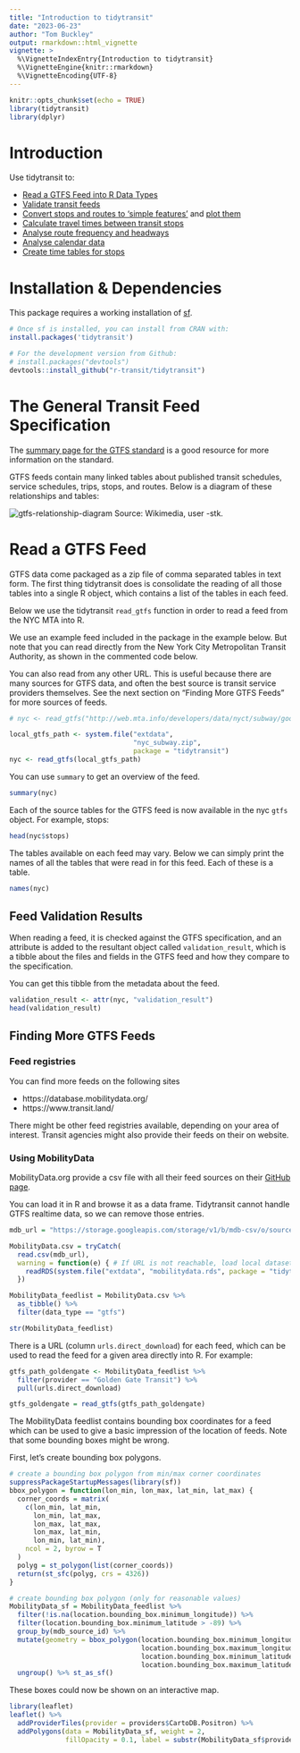 ```yaml
---
title: "Introduction to tidytransit"
date: "2023-06-23"
author: "Tom Buckley"
output: rmarkdown::html_vignette
vignette: >
  %\VignetteIndexEntry{Introduction to tidytransit}
  %\VignetteEngine{knitr::rmarkdown}
  %\VignetteEncoding{UTF-8}
---
```


```r
knitr::opts_chunk$set(echo = TRUE)
library(tidytransit)
library(dplyr)
```
<!-- [![CRAN -->
<!-- status](https://www.r-pkg.org/badges/version/tidytransit?)](https://cran.r-project.org/package=tidytransit) -->

# Introduction

Use tidytransit to:

- [Read a GTFS Feed into R Data Types](https://r-transit.github.io/tidytransit/articles/introduction.html#read-a-gtfs-feed)
- [Validate transit feeds](https://r-transit.github.io/tidytransit/articles/introduction.html#feed-validation-results)
- [Convert stops and routes to 'simple features'](https://r-transit.github.io/tidytransit/reference/gtfs_as_sf.html) and [plot them](https://r-transit.github.io/tidytransit/reference/plot.tidygtfs.html)
- [Calculate travel times between transit stops](https://r-transit.github.io/tidytransit/reference/travel_times.html)
- [Analyse route frequency and headways](https://r-transit.github.io/tidytransit/articles/servicepatterns.html)
- [Analyse calendar data](https://r-transit.github.io/tidytransit/articles/servicepatterns.html)
- [Create time tables for stops](https://r-transit.github.io/tidytransit/articles/timetable.html)

# Installation & Dependencies

This package requires a working installation of [sf](https://github.com/r-spatial/sf#installing). 

```r
# Once sf is installed, you can install from CRAN with: 
install.packages('tidytransit')

# For the development version from Github:
# install.packages("devtools")
devtools::install_github("r-transit/tidytransit")
```

# The General Transit Feed Specification

The [summary page for the GTFS standard](https://gtfs.org/documentation/overview/) 
is a good resource for more information on the standard.

GTFS feeds contain many linked tables about published transit schedules, service 
schedules, trips, stops, and routes. Below is a diagram of these relationships and tables:

![gtfs-relationship-diagram](figures/GTFS_class_diagram.svg.png)
Source: Wikimedia, user -stk. 

# Read a GTFS Feed

GTFS data come packaged as a zip file of comma separated tables in text form. The first thing 
tidytransit does is consolidate the reading of all those tables into a single R object, which contains 
a list of the tables in each feed. 

Below we use the tidytransit `read_gtfs` function in order to read a feed from the NYC MTA 
into R.

We use an example feed included in the package in the example below. But note that you can read 
directly from the New York City Metropolitan Transit Authority, as shown in the commented 
code below.

You can also read from any other URL. This is useful because there are many sources for 
GTFS data, and often the best source is transit service providers themselves. See the next 
section on "Finding More GTFS Feeds" for more sources of feeds. 

```r
# nyc <- read_gtfs("http://web.mta.info/developers/data/nyct/subway/google_transit.zip")

local_gtfs_path <- system.file("extdata", 
                               "nyc_subway.zip", 
                               package = "tidytransit")
nyc <- read_gtfs(local_gtfs_path)
```

You can use `summary` to get an overview of the feed.

```r
summary(nyc)
```

Each of the source tables for the GTFS feed is now available in the nyc `gtfs` object. For
example, stops:

```r
head(nyc$stops)
```

The tables available on each feed may vary. Below we can simply print the names of all the 
tables that were read in for this feed. Each of these is a table.

```r
names(nyc)
```

## Feed Validation Results

When reading a feed, it is checked against the GTFS specification, and an attribute is 
added to the resultant object called `validation_result`, which is a tibble about the files 
and fields in the GTFS feed and how they compare to the specification. 

You can get this tibble from the metadata about the feed. 

```r
validation_result <- attr(nyc, "validation_result")
head(validation_result)
```

## Finding More GTFS Feeds

### Feed registries

You can find more feeds on the following sites

- https://database.mobilitydata.org/
- https://www.transit.land/

There might be other feed registries available, depending on your area of interest. 
Transit agencies might also provide their feeds on their on website.

### Using MobilityData

MobilityData.org provide a csv file with all their feed sources on their
[GitHub page](https://github.com/MobilityData/mobility-database-catalogs).

You can load it in R and browse it as a data frame. Tidytransit cannot handle GTFS realtime 
data, so we can remove those entries.

```r
mdb_url = "https://storage.googleapis.com/storage/v1/b/mdb-csv/o/sources.csv?alt=media"

MobilityData.csv = tryCatch(
  read.csv(mdb_url), 
  warning = function(e) { # If URL is not reachable, load local dataset
    readRDS(system.file("extdata", "mobilitydata.rds", package = "tidytransit"))
  })

MobilityData_feedlist = MobilityData.csv %>% 
  as_tibble() %>% 
  filter(data_type == "gtfs")

str(MobilityData_feedlist)
```

There is a URL (column `urls.direct_download`) for each feed, which 
can be used to read the feed for a given area directly into R. For example:

```r
gtfs_path_goldengate <- MobilityData_feedlist %>% 
  filter(provider == "Golden Gate Transit") %>%
  pull(urls.direct_download)

gtfs_goldengate = read_gtfs(gtfs_path_goldengate)
```

The MobilityData feedlist contains bounding box coordinates for a feed which can be used to 
give a basic impression of the location of feeds. Note that some bounding boxes might be 
wrong.

First, let's create bounding box polygons.

```r
# create a bounding box polygon from min/max corner coordinates
suppressPackageStartupMessages(library(sf))
bbox_polygon = function(lon_min, lon_max, lat_min, lat_max) {
  corner_coords = matrix(
    c(lon_min, lat_min,
      lon_min, lat_max,
      lon_max, lat_max,
      lon_max, lat_min,
      lon_min, lat_min),
    ncol = 2, byrow = T
  )
  polyg = st_polygon(list(corner_coords))
  return(st_sfc(polyg, crs = 4326))
}

# create bounding box polygon (only for reasonable values)
MobilityData_sf = MobilityData_feedlist %>% 
  filter(!is.na(location.bounding_box.minimum_longitude)) %>% 
  filter(location.bounding_box.minimum_latitude > -89) %>% 
  group_by(mdb_source_id) %>% 
  mutate(geometry = bbox_polygon(location.bounding_box.minimum_longitude,
                                 location.bounding_box.maximum_longitude,
                                 location.bounding_box.minimum_latitude,
                                 location.bounding_box.maximum_latitude)) %>% 
  ungroup() %>% st_as_sf()
```

These boxes could now be shown on an interactive map.

```r
library(leaflet)
leaflet() %>% 
  addProviderTiles(provider = providers$CartoDB.Positron) %>% 
  addPolygons(data = MobilityData_sf, weight = 2, 
              fillOpacity = 0.1, label = substr(MobilityData_sf$provider, 0, 60))

```
